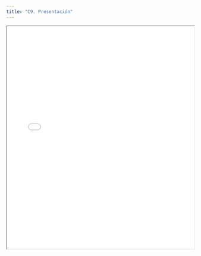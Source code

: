 ```yaml
---
title: "C9. Presentación"
---
```


<iframe src="presentaciones/clase_9/modelado_de_topicos.html" width="100%" height="600px">

</iframe>
